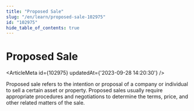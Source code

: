 ```yaml
---
title: "Proposed Sale"
slug: "/en/learn/proposed-sale-102975"
id: "102975"
hide_table_of_contents: true
---
```



# Proposed Sale

<ArticleMeta id={102975} updatedAt={'2023-09-28 14:20:30'} />
<div className='border-solid border-b border-t-0 my-4 border-[var(--ifm-color-gray-300)]' />

Proposed sale refers to the intention or proposal of a company or individual to sell a certain asset or property. Proposed sales usually require appropriate procedures and negotiations to determine the terms, price, and other related matters of the sale.
